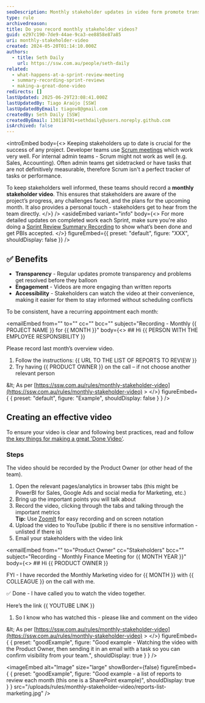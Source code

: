 ```yaml
---
seoDescription: Monthly stakeholder updates in video form promote transparency and engagement while providing stakeholders with accessible insights into project progress.
type: rule
archivedreason:
title: Do you record monthly stakeholder videos?
guid: e297c190-7de9-44ae-9ca3-ee8858e87a85
uri: monthly-stakeholder-video
created: 2024-05-20T01:14:10.000Z
authors:
  - title: Seth Daily
    url: https://ssw.com.au/people/seth-daily
related:
  - what-happens-at-a-sprint-review-meeting
  - summary-recording-sprint-reviews
  - making-a-great-done-video
redirects: []
lastUpdated: 2025-06-29T23:08:41.000Z
lastUpdatedBy: Tiago Araújo [SSW]
lastUpdatedByEmail: tiagov8@gmail.com
createdBy: Seth Daily [SSW]
createdByEmail: 130118701+sethdaily@users.noreply.github.com
isArchived: false
---
```


<introEmbed
  body={<>
Keeping stakeholders up to date is crucial for the success of any project. Developer teams use [Scrum meetings](/scrum-master-do-you-schedule-the-3-meetings) which work very well. For internal admin teams - Scrum might not work as well (e.g. Sales, Accounting). Often admin teams get sidetracked or have tasks that are not definitively measurable, therefore Scrum isn't a perfect tracker of tasks or performance.

To keep stakeholders well informed, these teams should record a **monthly stakeholder video**. This ensures that stakeholders are aware of the project’s progress, any challenges faced, and the plans for the upcoming month. It also provides a personal touch - stakeholders get to hear from the team directly.
  </>}
/>
<asideEmbed
  variant="info"
  body={<>
    For more detailed updates on completed work each Sprint, make sure you're also doing a [Sprint Review Summary Recording](/summary-recording-sprint-reviews) to show what’s been done and get PBIs accepted.
  </>}
  figureEmbed={{
    preset: "default",
    figure: "XXX",
    shouldDisplay: false
  }}
/>

## ✅ Benefits

* **Transparency** - Regular updates promote transparency and problems get resolved before they balloon
* **Engagement** - Videos are more engaging than written reports
* **Accessibility** -  Stakeholders can watch the video at their convenience, making it easier for them to stay informed without scheduling conflicts

To be consistent, have a recurring appointment each month:

<emailEmbed
  from=""
  to=""
  cc=""
  bcc=""
  subject="Recording - Monthly &#123;&#123; PROJECT NAME &#125;&#125; for &#123;&#123; MONTH &#125;&#125;"
  body={<>
    ## Hi &#123;&#123; PERSON WITH THE EMPLOYEE RESPONSIBILITY &#125;&#125;

Please record last month’s overview video.

1. Follow the instructions: &#123;&#123; URL TO THE LIST OF REPORTS TO REVIEW &#125;&#125;
2. Try having &#123;&#123; PRODUCT OWNER &#125;&#125; on the call – if not choose another relevant person

\&lt; As per [https://ssw.com.au/rules/monthly-stakeholder-video](https://ssw.com.au/rules/monthly-stakeholder-video) &gt;
  </>}
  figureEmbed={ {
    preset: "default",
    figure: "Example",
    shouldDisplay: false
  } }
/>

## Creating an effective video

To ensure your video is clear and following best practices, read and follow [the key things for making a great 'Done Video'](/making-a-great-done-video/).

### Steps

The video should be recorded by the Product Owner (or other head of the team).

1. Open the relevant pages/analytics in browser tabs (this might be PowerBI for Sales, Google Ads and social media for Marketing, etc.)
2. Bring up the important points you will talk about
3. Record the video, clicking through the tabs and talking through the important metrics\
   **Tip:** Use [ZoomIt](https://learn.microsoft.com/en-us/sysinternals/downloads/zoomit?WT.mc_id=DOP-MVP-33518) for easy recording and on screen notation
4. Upload the video to YouTube (public if there is no sensitive information - unlisted if there is)
5. Email your stakeholders with the video link

<emailEmbed
  from=""
  to="Product Owner"
  cc="Stakeholders"
  bcc=""
  subject="Recording - Monthly Finance Meeting for &#123;&#123; MONTH YEAR &#125;&#125;"
  body={<>
    ## Hi &#123;&#123; PRODUCT OWNER &#125;&#125;

FYI - I have recorded the Monthly Marketing video for &#123;&#123; MONTH &#125;&#125; with &#123;&#123; COLLEAGUE &#125;&#125; on the call with me.

✅ Done - I have called you to watch the video together.

Here’s the link &#123;&#123; YOUTUBE LINK &#125;&#125;

1. So I know who has watched this - please like and comment on the video

\&lt; As per [https://ssw.com.au/rules/monthly-stakeholder-video](https://ssw.com.au/rules/monthly-stakeholder-video) &gt;
  </>}
  figureEmbed={ {
    preset: "goodExample",
    figure: "Good example - Watching the video with the Product Owner, then sending it in an email with a task so you can confirm visibility from your team.",
    shouldDisplay: true
  } }
/>

<imageEmbed
  alt="Image"
  size="large"
  showBorder={false}
  figureEmbed={ {
    preset: "goodExample",
    figure: "Good example - a list of reports to review each month (this one is a SharePoint example)",
    shouldDisplay: true
  } }
  src="/uploads/rules/monthly-stakeholder-video/reports-list-marketing.jpg"
/>
